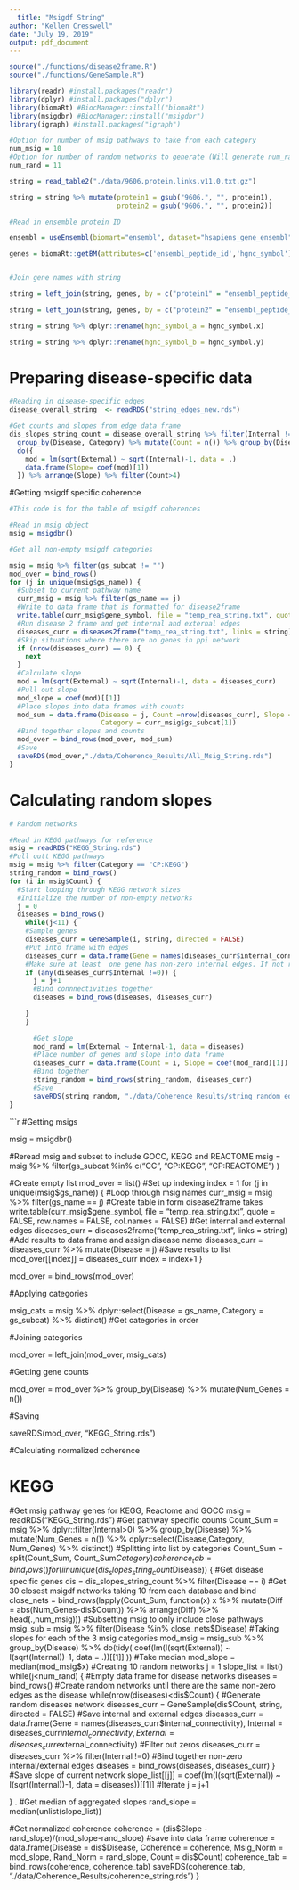 ```yaml
---
  title: "Msigdf String"
author: "Kellen Cresswell"
date: "July 19, 2019"
output: pdf_document
---
```

  

```r
source("./functions/disease2frame.R")
source("./functions/GeneSample.R")

library(readr) #install.packages("readr")
library(dplyr) #install.packages("dplyr")
library(biomaRt) #BiocManager::install("biomaRt")
library(msigdbr) #BiocManager::install("msigdbr")
library(igraph) #install.packages("igraph")
```

```r
#Option for number of msig pathways to take from each category
num_msig = 10
#Option for number of random networks to generate (Will generate num_rand-1 networks)
num_rand = 11
```

```r
string = read_table2("./data/9606.protein.links.v11.0.txt.gz")

string = string %>% mutate(protein1 = gsub("9606.", "", protein1), 
                           protein2 = gsub("9606.", "", protein2))

#Read in ensemble protein ID

ensembl = useEnsembl(biomart="ensembl", dataset="hsapiens_gene_ensembl", mirror = "www")

genes = biomaRt::getBM(attributes=c('ensembl_peptide_id','hgnc_symbol'), mart = ensembl)


#Join gene names with string

string = left_join(string, genes, by = c("protein1" = "ensembl_peptide_id", "protein2" = "ensembl_peptide_id"))

string = left_join(string, genes, by = c("protein2" = "ensembl_peptide_id"))

string = string %>% dplyr::rename(hgnc_symbol_a = hgnc_symbol.x)

string = string %>% dplyr::rename(hgnc_symbol_b = hgnc_symbol.y)

```

# Preparing disease-specific data

```r

#Reading in disease-specific edges
disease_overall_string  <- readRDS("string_edges_new.rds")

#Get counts and slopes from edge data frame
dis_slopes_string_count = disease_overall_string %>% filter(Internal != 0) %>% filter(Category != "Random") %>% filter(Category != "KEGG") %>%
  group_by(Disease, Category) %>% mutate(Count = n()) %>% group_by(Disease, Category, Count) %>%
  do({
    mod = lm(sqrt(External) ~ sqrt(Internal)-1, data = .)
    data.frame(Slope= coef(mod)[1])
  }) %>% arrange(Slope) %>% filter(Count>4)

```

#Getting msigdf specific coherence

```r
#This code is for the table of msigdf coherences

#Read in msig object
msig = msigdbr()

#Get all non-empty msigdf categories

msig = msig %>% filter(gs_subcat != "")
mod_over = bind_rows()
for (j in unique(msig$gs_name)) {
  #Subset to current pathway name
  curr_msig = msig %>% filter(gs_name == j) 
  #Write to data frame that is formatted for disease2frame
  write.table(curr_msig$gene_symbol, file = "temp_rea_string.txt", quote = FALSE, row.names = FALSE, col.names = FALSE) 
  #Run disease 2 frame and get internal and external edges
  diseases_curr = diseases2frame("temp_rea_string.txt", links = string)
  #Skip situations where there are no genes in ppi network
  if (nrow(diseases_curr) == 0) {
    next
  }
  #Calculate slope
  mod = lm(sqrt(External) ~ sqrt(Internal)-1, data = diseases_curr)
  #Pull out slope
  mod_slope = coef(mod)[[1]]
  #Place slopes into data frames with counts
  mod_sum = data.frame(Disease = j, Count =nrow(diseases_curr), Slope = mod_slope,
                       Category = curr_msig$gs_subcat[1])
  #Bind together slopes and counts
  mod_over = bind_rows(mod_over, mod_sum)
  #Save
  saveRDS(mod_over,"./data/Coherence_Results/All_Msig_String.rds")
}

```

# Calculating random slopes

```r
# Random networks

#Read in KEGG pathways for reference
msig = readRDS("KEGG_String.rds")
#Pull outt KEGG pathways
msig = msig %>% filter(Category == "CP:KEGG")
string_random = bind_rows()
for (i in msig$Count) {
  #Start looping through KEGG network sizes
  #Initialize the number of non-empty networks
  j = 0
  diseases = bind_rows()
    while(j<11) {
    #Sample genes
    diseases_curr = GeneSample(i, string, directed = FALSE)
    #Put into frame with edges
    diseases_curr = data.frame(Gene = names(diseases_curr$internal_connectivity), Internal = sqrt(diseases_curr$internal_connectivity), External = sqrt(diseases_curr$external_connectivity))
    #Make sure at least  one gene has non-zero internal edges. If not retry
    if (any(diseases_curr$Internal !=0)) {
      j = j+1
      #Bind connnectivities together
      diseases = bind_rows(diseases, diseases_curr)

    }
    }
  
      #Get slope
      mod_rand = lm(External ~ Internal-1, data = diseases)
      #Place number of genes and slope into data frame
      diseases_curr = data.frame(Count = i, Slope = coef(mod_rand)[1])
      #Bind together
      string_random = bind_rows(string_random, diseases_curr)
      #Save
      saveRDS(string_random, "./data/Coherence_Results/string_random_edges.rds")
}

```

```r
#Getting msigs 

msig = msigdbr()

#Reread msig and subset to include GOCC, KEGG and REACTOME
msig = msig %>% filter(gs_subcat %in% c("CC", "CP:KEGG", "CP:REACTOME") )

#Create empty list
mod_over = list()
#Set up indexing
index = 1
for (j in unique(msig$gs_name)) {
  #Loop through msig names
  curr_msig = msig %>% filter(gs_name == j)
  #Create table in form disease2frame takes
  write.table(curr_msig$gene_symbol, file = "temp_rea_string.txt", quote = FALSE, row.names = FALSE, col.names = FALSE)
  #Get internal and external edges
  diseases_curr = diseases2frame("temp_rea_string.txt", links = string)
  #Add results to data frame and assign disease name
  diseases_curr = diseases_curr %>% mutate(Disease = j)
  #Save results to list
  mod_over[[index]] = diseases_curr
  index = index+1
}

mod_over = bind_rows(mod_over)

#Applying categories

msig_cats  = msig %>% 
  dplyr::select(Disease = gs_name, Category = gs_subcat) %>% 
  distinct() #Get categories in order

#Joining categories

mod_over = left_join(mod_over, msig_cats)

#Getting gene counts

mod_over = mod_over %>% group_by(Disease) %>% mutate(Num_Genes = n())

#Saving

saveRDS(mod_over, "KEGG_String.rds")

#Calculating normalized coherence

# KEGG
#Get msig pathway genes for KEGG, Reactome and GOCC
msig = readRDS("KEGG_String.rds")
#Get pathway specific counts
Count_Sum = msig %>% dplyr::filter(Internal>0) %>% 
  group_by(Disease) %>%
  mutate(Num_Genes = n()) %>% dplyr::select(Disease,Category, Num_Genes) %>% distinct()
#Splitting into list by categories
Count_Sum = split(Count_Sum, Count_Sum$Category)
coherence_tab = bind_rows()
for (i in unique(dis_slopes_string_count$Disease)) {
  #Get disease specific genes
  dis = dis_slopes_string_count %>% filter(Disease == i)
  #Get 30 closest msigdf networks taking 10 from each database and bind
  close_nets = bind_rows(lapply(Count_Sum,  function(x) x %>% mutate(Diff = abs(Num_Genes-dis$Count)) %>%
                                  arrange(Diff) %>% head(.,num_msig)))
  #Subsetting msig to only include close pathways
  msig_sub = msig %>% filter(Disease %in% close_nets$Disease)
  #Taking slopes for each of the 3 msig categories
  mod_msig = msig_sub %>% group_by(Disease) %>% do(tidy(
    coef(lm(I(sqrt(External)) ~ I(sqrt(Internal))-1, data = .))[[1]]
  ))
  #Take median
  mod_slope = median(mod_msig$x)
  #Creating 10 random networks
  j = 1
  slope_list = list()
  while(j<num_rand) {
    #Empty data frame for disease networks
    diseases = bind_rows()
    #Create random networks until there are the same non-zero edges as the disease
    while(nrow(diseases)<dis$Count) {
      #Generate random diseases network
      diseases_curr = GeneSample(dis$Count, string, directed = FALSE)
      #Save internal and external edges
      diseases_curr = data.frame(Gene = names(diseases_curr$internal_connectivity), Internal = diseases_curr$internal_connectivity, External = diseases_curr$external_connectivity)
      #Filter out zeros
      diseases_curr = diseases_curr %>% filter(Internal !=0)
      #Bind together non-zero internal/external edges
      diseases = bind_rows(diseases, diseases_curr)
    }
    #Save slope of current network
    slope_list[[j]] = coef(lm(I(sqrt(External)) ~ I(sqrt(Internal))-1, data = diseases))[[1]]
    #Iterate
    j = j+1
    
  }
  .
  #Get median of aggregated slopes
  rand_slope = median(unlist(slope_list))
  
  #Get normalized coherence
  coherence = (dis$Slope - rand_slope)/(mod_slope-rand_slope)
  #save into data frame
  coherence = data.frame(Disease = dis$Disease, Coherence = coherence, 
                         Msig_Norm = mod_slope, Rand_Norm = rand_slope, Count = dis$Count)
  coherence_tab = bind_rows(coherence, coherence_tab)
  saveRDS(coherence_tab, "./data/Coherence_Results/coherence_string.rds")
}



